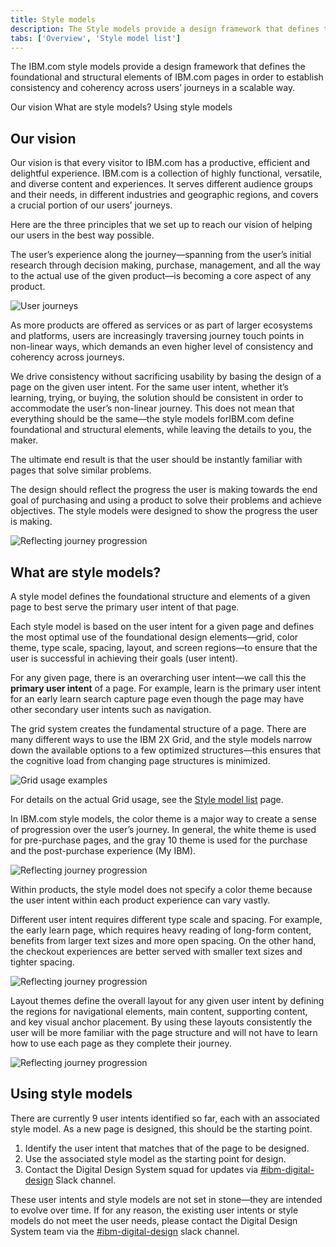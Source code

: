 ```yaml
---
title: Style models
description: The Style models provide a design framework that defines the foundational and structural elements of IBM.com pages in order to establish consistency and coherency across users' journeys in a scalable way.
tabs: ['Overview', 'Style model list']
---
```

<PageDescription>

The IBM.com style models provide a design framework that defines the foundational and structural elements of IBM.com pages in order to establish consistency and coherency across users&rsquo; journeys in a scalable way.

</PageDescription>

<AnchorLinks>

<AnchorLink>Our vision</AnchorLink>
<AnchorLink>What are style models?</AnchorLink>
<AnchorLink>Using style models</AnchorLink>

</AnchorLinks>


## Our vision

Our vision is that every visitor to IBM.com has a productive, efficient and delightful experience. IBM.com is a collection of highly functional, versatile, and diverse content and experiences. It serves different audience groups and their needs, in different industries and geographic regions, and covers a crucial portion of our users&rsquo; journeys.


Here are the three principles that we set up to reach our vision of helping our users in the best way possible.

<Title>1. The experience is the product</Title>

The user&rsquo;s experience along the journey—spanning from the user&rsquo;s initial research through decision making, purchase, management, and all the way to the actual use of the given product—is becoming a core aspect of any product. 

<Row>
<Column colMd={12} colLg={12}>

![User journeys](./images/journey-non-linear-dark.png)

</Column>
</Row>

<Title>2. Drive consistency around user intents</Title>

As more products are offered as services or as part of larger ecosystems and platforms, users are increasingly traversing journey touch points in non-linear ways, which demands an even higher level of consistency and coherency across journeys.


We drive consistency without sacrificing usability by basing the design of a page on the given user intent. For the same user intent, whether it&rsquo;s learning, trying, or buying, the solution should be consistent in order to accommodate the user&rsquo;s non-linear journey. This does not mean that everything should be the same—the style models forIBM.com define foundational and structural elements, while leaving the details to you, the maker.


The ultimate end result is that the user should be instantly familiar with pages that solve similar problems.

<Title>3. Reflect users&rsquo; journeys</Title>

The design should reflect the progress the user is making towards the end goal of purchasing and using a product to solve their problems and achieve objectives. The style models were designed to show the progress the user is making.

<Row>
<Column colMd={12} colLg={12}>

![Reflecting journey progression](./images/journey-progression-dark.png)

</Column>
</Row>


## What are style models?
A style model defines the foundational structure and elements of a given page to best serve the primary user intent of that page.


Each style model is based on the user intent for a given page and defines the most optimal use of the foundational design elements—grid, color theme, type scale, spacing, layout, and screen regions—to ensure that the user is successful in achieving their goals (user intent).

<Title>Primary user intent</Title>

For any given page, there is an overarching user intent—we call this the **primary user intent** of a page. For example, learn is the primary user intent for an early learn search capture page even though the page may have other secondary user intents such as navigation.


<Title>Grid usage</Title>

The grid system creates the fundamental structure of a page. There are many different ways to use the IBM 2X Grid, and the style models narrow down the available options to a few optimized structures&mdash;this ensures that the cognitive load from changing page structures is minimized.

<Row>
<Column colMd={12} colLg={12}>

![Grid usage examples](./images/grid-usage.png)
<Caption>For details on the actual Grid usage, see the <a href="style-model-list">Style model list</a> page</Caption>.

</Column>
</Row>

<Title>Primary color theme</Title>

In IBM.com style models, the color theme is a major way to create a sense of progression over the user&rsquo;s journey. In general, the white theme is used for pre-purchase pages, and the gray 10 theme is used for the purchase and the post-purchase experience (My IBM).


<Row>
<Column colMd={12} colLg={12}>

![Reflecting journey progression](./images/color-themes.png)

</Column>
</Row>


Within products, the style model does not specify a color theme because the user intent within each product experience can vary vastly.


<Title>Text sizes and spacing</Title>

Different user intent requires different type scale and spacing. For example, the early learn page, which requires heavy reading of long-form content, benefits from larger text sizes and more open spacing. On the other hand, the checkout experiences are better served with smaller text sizes and tighter spacing.

<Row>
<Column colMd={8} colLg={8}>

![Reflecting journey progression](./images/type-scales-spacing.png)

</Column>
</Row>

<Title>Layout and screen regions</Title>

Layout themes define the overall layout for any given user intent by defining the regions for navigational elements, main content, supporting content, and key visual anchor placement. By using these layouts consistently the user will be more familiar with the page structure and will not have to learn how to use each page as they complete their journey.

<Row>
<Column colMd={8} colLg={8}>

![Reflecting journey progression](./images/screen-region-examples.png)

</Column>
</Row>

## Using style models

There are currently 9 user intents identified so far, each with an associated style model. As a new page is designed, this should be the starting point.


1. Identify the user intent that matches that of the page to be designed.
2. Use the associated style model as the starting point for design.
3. Contact the Digital Design System squad for updates via <a href="https://cognitive-app.slack.com/archives/C2PLX8GQ6" target="_blank">#ibm-digital-design</a> Slack channel.

<Title>Feedback</Title>

These user intents and style models are not set in stone—they are intended to evolve over time. If for any reason, the existing user intents or style models do not meet the user needs, please contact the Digital Design System team via the <a href="https://cognitive-app.slack.com/archives/C2PLX8GQ6" target="_blank">#ibm-digital-design</a> slack channel.
